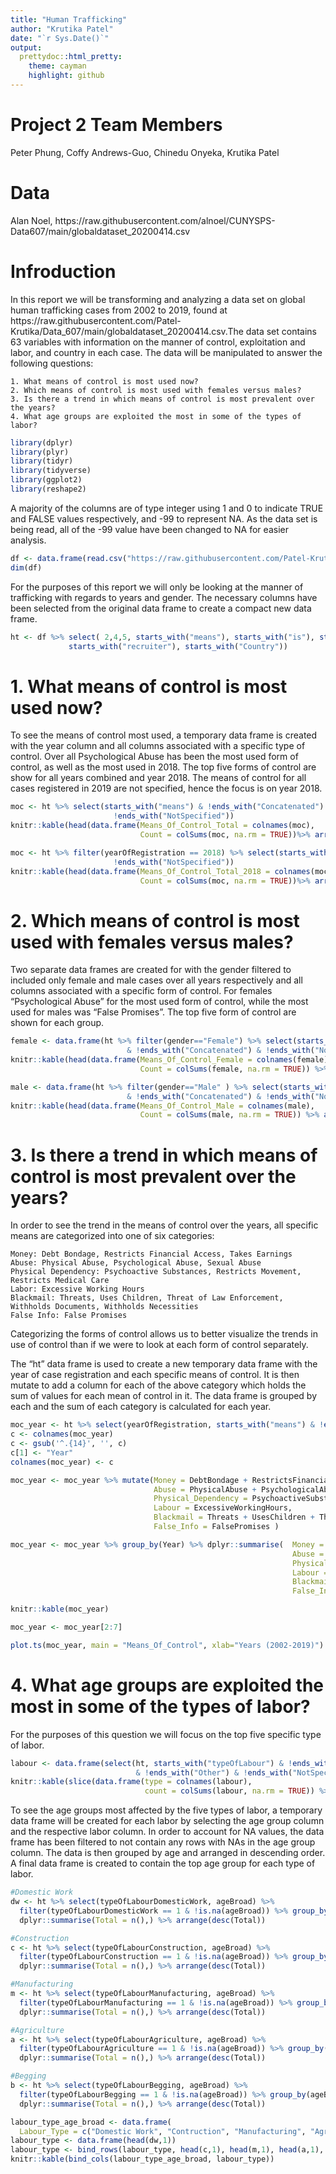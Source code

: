---
title: "Human Trafficking"
author: "Krutika Patel"
date: "`r Sys.Date()`"
output:
  prettydoc::html_pretty:
    theme: cayman
    highlight: github
---

# Project 2 Team Members

Peter Phung, Coffy Andrews-Guo, Chinedu Onyeka, Krutika Patel

# Data
Alan Noel, https://raw.githubusercontent.com/alnoel/CUNYSPS-Data607/main/globaldataset_20200414.csv

# Infroduction

In this report we will be transforming and analyzing a data set on global human trafficking cases from 2002 to 2019, found at https://raw.githubusercontent.com/Patel-Krutika/Data_607/main/globaldataset_20200414.csv.The data set contains 63 variables with information on the manner of control, exploitation and labor, and country in each case. The data will be manipulated to answer the following questions:

    1. What means of control is most used now?
    2. Which means of control is most used with females versus males?
    3. Is there a trend in which means of control is most prevalent over the years?
    4. What age groups are exploited the most in some of the types of labor?

```{r, results='hide', message=FALSE}
library(dplyr)
library(plyr)
library(tidyr)
library(tidyverse)
library(ggplot2)
library(reshape2)
```

A majority of the columns are of type integer using 1 and 0 to indicate TRUE and FALSE values respectively, and -99 to represent NA. As the data set is being read, all of the -99 value have been changed to NA for easier analysis.

```{r}

df <- data.frame(read.csv("https://raw.githubusercontent.com/Patel-Krutika/Data_607/main/globaldataset_20200414.csv", header=T, na.strings=c("-99","NA")))
dim(df)
```

For the purposes of this report we will only be looking at the manner of trafficking with regards to years and gender. The necessary columns have been selected from the original data frame to create a compact new data frame.
```{r}
ht <- df %>% select( 2,4,5, starts_with("means"), starts_with("is"), starts_with("type"),
             starts_with("recruiter"), starts_with("Country"))
```


# 1. What means of control is most used now?

To see the means of control most used, a temporary data frame is created with the year column and all columns associated with a specific type of control. Over all Psychological Abuse has been the most used form of control, as well as the most used in 2018. The top five forms of control are show for all years combined and year 2018. The means of control for all cases registered in 2019 are not specified, hence the focus is on year 2018.

```{r}
moc <- ht %>% select(starts_with("means") & !ends_with("Concatenated") &
                       !ends_with("NotSpecified"))
knitr::kable(head(data.frame(Means_Of_Control_Total = colnames(moc), 
                             Count = colSums(moc, na.rm = TRUE))%>% arrange(desc(Count)),5))

moc <- ht %>% filter(yearOfRegistration == 2018) %>% select(starts_with("means") & !ends_with("Concatenated") &
                       !ends_with("NotSpecified")) 
knitr::kable(head(data.frame(Means_Of_Control_Total_2018 = colnames(moc), 
                             Count = colSums(moc, na.rm = TRUE))%>% arrange(desc(Count)),5))
```

# 2. Which means of control is most used with females versus males?

Two separate data frames are created for with the gender filtered to included only female and male cases over all years respectively and all columns associated with a specific form of control. For females "Psychological Abuse" for the most used form of control, while the most used for males was "False Promises". The top five form of control are shown for each group.
```{r}
female <- data.frame(ht %>% filter(gender=="Female") %>% select(starts_with("means")
                          & !ends_with("Concatenated") & !ends_with("NotSpecified")))
knitr::kable(head(data.frame(Means_Of_Control_Female = colnames(female), 
                             Count = colSums(female, na.rm = TRUE)) %>% arrange(desc(Count)),5))
```

```{r}
male <- data.frame(ht %>% filter(gender=="Male" ) %>% select(starts_with("means") 
                          & !ends_with("Concatenated") & !ends_with("NotSpecified")))
knitr::kable(head(data.frame(Means_Of_Control_Male = colnames(male), 
                             Count = colSums(male, na.rm = TRUE)) %>% arrange(desc(Count)),5))
```


# 3.  Is there a trend in which means of control is most prevalent over the years?

In order to see the trend in the means of control over the years, all specific means are categorized into one of six categories:

    Money: Debt Bondage, Restricts Financial Access, Takes Earnings
    Abuse: Physical Abuse, Psychological Abuse, Sexual Abuse
    Physical Dependency: Psychoactive Substances, Restricts Movement, Restricts Medical Care
    Labor: Excessive Working Hours
    Blackmail: Threats, Uses Children, Threat of Law Enforcement, Withholds Documents, Withholds Necessities
    False Info: False Promises

Categorizing the forms of control allows us to better visualize the trends in use of control than if we were to look at each form of control separately.

The "ht" data frame is used to create a new temporary data frame with the year of case registration and each specific means of control. It is then mutate to add a column for each of the above category which holds the sum of values for each mean of control in it. The data frame is grouped by each and the sum of each category is calculated for each year.

```{r}
moc_year <- ht %>% select(yearOfRegistration, starts_with("means") & !ends_with("Concatenated") & !ends_with("NotSpecified")& !ends_with("Other")) 
c <- colnames(moc_year)
c <- gsub('^.{14}', '', c)
c[1] <- "Year"
colnames(moc_year) <- c

moc_year <- moc_year %>% mutate(Money = DebtBondage + RestrictsFinancialAccess + TakesEarnings,
                                Abuse = PhysicalAbuse + PsychologicalAbuse + SexualAbuse,
                                Physical_Dependency = PsychoactiveSubstances, RestrictsMovement + RestrictsMedicalCare, 
                                Labour = ExcessiveWorkingHours,
                                Blackmail = Threats + UsesChildren + ThreatOfLawEnforcement + WithholdsDocuments + WithholdsNecessities,
                                False_Info = FalsePromises )

moc_year <- moc_year %>% group_by(Year) %>% dplyr::summarise(  Money = sum(Money, na.rm=TRUE),
                                                               Abuse = sum(Abuse, na.rm=TRUE),
                                                               Physical_Dependency = sum(Physical_Dependency, na.rm=TRUE),
                                                               Labour = sum(Labour, na.rm=TRUE),
                                                               Blackmail = sum(Blackmail, na.rm=TRUE),
                                                               False_Info = sum(False_Info, na.rm=TRUE))

knitr::kable(moc_year)

moc_year <- moc_year[2:7]

plot.ts(moc_year, main = "Means_Of_Control", xlab="Years (2002-2019)")
```


# 4. What age groups are exploited the most in some of the types of labor?

For the purposes of this question we will focus on the top five specific type of labor.

```{r}
labour <- data.frame(select(ht, starts_with("typeOfLabour") & !ends_with("Concatenated")
                            & !ends_with("Other") & !ends_with("NotSpecified")))
knitr::kable(slice(data.frame(type = colnames(labour), 
                              count = colSums(labour, na.rm = TRUE)) %>% arrange(desc(count)), 1:5))
```

To see the age groups most affected by the five types of labor, a temporary data frame will be created for each labor by selecting the age group column and the respective labor column. In order to account for NA values, the data frame has been filtered to not contain any rows with NAs in the age group column. The data is then grouped by age and arranged in descending order. A final data frame is created to contain the top age group for each type of labor. 

```{r}
#Domestic Work
dw <- ht %>% select(typeOfLabourDomesticWork, ageBroad) %>% 
  filter(typeOfLabourDomesticWork == 1 & !is.na(ageBroad)) %>% group_by(ageBroad) %>% 
  dplyr::summarise(Total = n(),) %>% arrange(desc(Total))
```

```{r}
#Construction
c <- ht %>% select(typeOfLabourConstruction, ageBroad) %>% 
  filter(typeOfLabourConstruction == 1 & !is.na(ageBroad)) %>% group_by(ageBroad) %>% 
  dplyr::summarise(Total = n(),) %>% arrange(desc(Total))
```

```{r}
#Manufacturing
m <- ht %>% select(typeOfLabourManufacturing, ageBroad) %>% 
  filter(typeOfLabourManufacturing == 1 & !is.na(ageBroad)) %>% group_by(ageBroad) %>% 
  dplyr::summarise(Total = n(),) %>% arrange(desc(Total))
```

```{r}
#Agriculture
a <- ht %>% select(typeOfLabourAgriculture, ageBroad) %>% 
  filter(typeOfLabourAgriculture == 1 & !is.na(ageBroad)) %>% group_by(ageBroad) %>% 
  dplyr::summarise(Total = n(),) %>% arrange(desc(Total))
```

```{r}
#Begging
b <- ht %>% select(typeOfLabourBegging, ageBroad) %>%
  filter(typeOfLabourBegging == 1 & !is.na(ageBroad)) %>% group_by(ageBroad) %>% 
  dplyr::summarise(Total = n(),) %>% arrange(desc(Total))
```

```{r}
labour_type_age_broad <- data.frame(
  Labour_Type = c("Domestic Work", "Contruction", "Manufacturing", "Agriculture", "Begging"))
labour_type <- data.frame(head(dw,1))
labour_type <- bind_rows(labour_type, head(c,1), head(m,1), head(a,1), head(b,1))
knitr::kable(bind_cols(labour_type_age_broad, labour_type))
```
